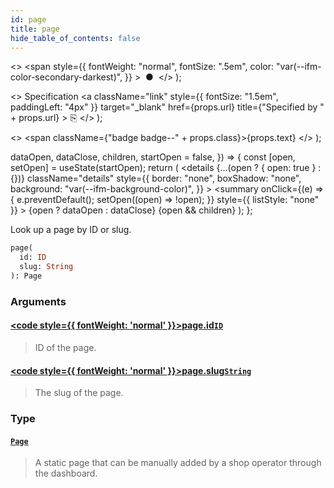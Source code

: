 ```yaml
---
id: page
title: page
hide_table_of_contents: false
---
```


  <>
    <span
      style={{
        fontWeight: "normal",
        fontSize: ".5em",
        color: "var(--ifm-color-secondary-darkest)",
      }}
    >
      &nbsp;●&nbsp;
    </span>
  </>
);

  <>
    Specification
    <a
      className="link"
      style={{ fontSize: "1.5em", paddingLeft: "4px" }}
      target="\_blank"
      href={props.url}
      title={"Specified by " + props.url}
    >
      ⎘
    </a>
  </>
);

  <>
    <span className={"badge badge--" + props.class}>{props.text}</span>
  </>
);


  dataOpen,
  dataClose,
  children,
  startOpen = false,
}) => {
  const [open, setOpen] = useState(startOpen);
  return (
    <details
      {...(open ? { open: true } : {})}
      className="details"
      style={{
        border: "none",
        boxShadow: "none",
        background: "var(--ifm-background-color)",
      }}
    >
      <summary
        onClick={(e) => {
          e.preventDefault();
          setOpen((open) => !open);
        }}
        style={{ listStyle: "none" }}
      >
        {open ? dataOpen : dataClose}
      </summary>
      {open && children}
    </details>
  );
};

Look up a page by ID or slug.

```graphql
page(
  id: ID
  slug: String
): Page
```

### Arguments

#### [<code style={{ fontWeight: 'normal' }}>page.<b>id</b></code>](#)<Bullet />[`ID`](../../../api-reference/miscellaneous/scalars/id) <Badge class="secondary" text="scalar"/>

> ID of the page.

#### [<code style={{ fontWeight: 'normal' }}>page.<b>slug</b></code>](#)<Bullet />[`String`](../../../api-reference/miscellaneous/scalars/string) <Badge class="secondary" text="scalar"/>

> The slug of the page.

### Type

#### [`Page`](../../../api-reference/pages/objects/page) <Badge class="secondary" text="object"/>

> A static page that can be manually added by a shop operator through the dashboard.
